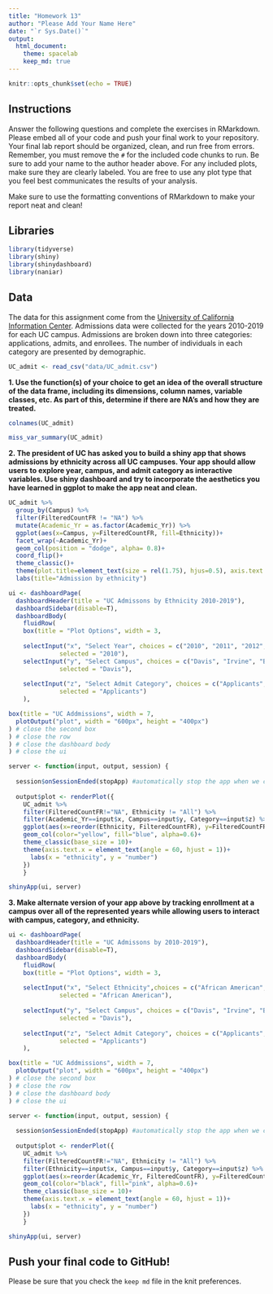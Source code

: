 ```yaml
---
title: "Homework 13"
author: "Please Add Your Name Here"
date: "`r Sys.Date()`"
output:
  html_document: 
    theme: spacelab
    keep_md: true
---
```


```r
knitr::opts_chunk$set(echo = TRUE)
```

## Instructions
Answer the following questions and complete the exercises in RMarkdown. Please embed all of your code and push your final work to your repository. Your final lab report should be organized, clean, and run free from errors. Remember, you must remove the `#` for the included code chunks to run. Be sure to add your name to the author header above. For any included plots, make sure they are clearly labeled. You are free to use any plot type that you feel best communicates the results of your analysis.  

Make sure to use the formatting conventions of RMarkdown to make your report neat and clean!  

## Libraries
```r
library(tidyverse)
library(shiny)
library(shinydashboard)
library(naniar)
```

## Data
The data for this assignment come from the [University of California Information Center](https://www.universityofcalifornia.edu/infocenter). Admissions data were collected for the years 2010-2019 for each UC campus. Admissions are broken down into three categories: applications, admits, and enrollees. The number of individuals in each category are presented by demographic.  
```r
UC_admit <- read_csv("data/UC_admit.csv")
```

**1. Use the function(s) of your choice to get an idea of the overall structure of the data frame, including its dimensions, column names, variable classes, etc. As part of this, determine if there are NA's and how they are treated.**  
```r
colnames(UC_admit)
```

```r
miss_var_summary(UC_admit)
```



**2. The president of UC has asked you to build a shiny app that shows admissions by ethnicity across all UC campuses. Your app should allow users to explore year, campus, and admit category as interactive variables. Use shiny dashboard and try to incorporate the aesthetics you have learned in ggplot to make the app neat and clean.**  
```r
UC_admit %>%
  group_by(Campus) %>%
  filter(FilteredCountFR != "NA") %>%
  mutate(Academic_Yr = as.factor(Academic_Yr)) %>%
  ggplot(aes(x=Campus, y=FilteredCountFR, fill=Ethnicity))+
  facet_wrap(~Academic_Yr)+
  geom_col(position = "dodge", alpha= 0.8)+
  coord_flip()+
  theme_classic()+
  theme(plot.title=element_text(size = rel(1.75), hjus=0.5), axis.text.x = element_text(angle = 60, hjust=1))+
  labs(title="Admission by ethnicity")
```

```r
ui <- dashboardPage(
  dashboardHeader(title = "UC Admissons by Ethnicity 2010-2019"),
  dashboardSidebar(disable=T),
  dashboardBody(
    fluidRow(
    box(title = "Plot Options", width = 3,
    
    selectInput("x", "Select Year", choices = c("2010", "2011", "2012", "2013", "2014", "2015", "2016", "2017", "2018", "2019"), 
              selected = "2010"),
    selectInput("y", "Select Campus", choices = c("Davis", "Irvine", "Berkeley", "Irvine", "Los_Angeles", "Merced", "Riverside", "San_Diego", "Santa_Barbara", "Santa_Cruz"),
              selected = "Davis"),
  
    selectInput("z", "Select Admit Category", choices = c("Applicants", "Admits", "Enrollees"),
              selected = "Applicants")
    ), 

box(title = "UC Addmissions", width = 7,
  plotOutput("plot", width = "600px", height = "400px")
) # close the second box
) # close the row
) # close the dashboard body
) # close the ui

server <- function(input, output, session) {
  
  session$onSessionEnded(stopApp) #automatically stop the app when we close it
  
  output$plot <- renderPlot({
    UC_admit %>% 
    filter(FilteredCountFR!="NA", Ethnicity != "All") %>% 
    filter(Academic_Yr==input$x, Campus==input$y, Category==input$z) %>% 
    ggplot(aes(x=reorder(Ethnicity, FilteredCountFR), y=FilteredCountFR))+
    geom_col(color="yellow", fill="blue", alpha=0.6)+
    theme_classic(base_size = 10)+
    theme(axis.text.x = element_text(angle = 60, hjust = 1))+
      labs(x = "ethnicity", y = "number")
    })
    }

shinyApp(ui, server)
```


**3. Make alternate version of your app above by tracking enrollment at a campus over all of the represented years while allowing users to interact with campus, category, and ethnicity.**
```r
ui <- dashboardPage(
  dashboardHeader(title = "UC Admissons by 2010-2019"),
  dashboardSidebar(disable=T),
  dashboardBody(
    fluidRow(
    box(title = "Plot Options", width = 3,
    
    selectInput("x", "Select Ethnicity",choices = c("African American", "Asian", "Chicano/Latino", "International", "White", "Uknown"), 
              selected = "African American"),
    
    selectInput("y", "Select Campus", choices = c("Davis", "Irvine", "Berkeley", "Irvine", "Los_Angeles", "Merced", "Riverside", "San_Diego", "Santa_Barbara", "Santa_Cruz"),
              selected = "Davis"),
  
    selectInput("z", "Select Admit Category", choices = c("Applicants", "Admits", "Enrollees"),
              selected = "Applicants")
    ), 

box(title = "UC Addmissions", width = 7,
  plotOutput("plot", width = "600px", height = "400px")
) # close the second box
) # close the row
) # close the dashboard body
) # close the ui

server <- function(input, output, session) {
  
  session$onSessionEnded(stopApp) #automatically stop the app when we close it
  
  output$plot <- renderPlot({
    UC_admit %>% 
    filter(FilteredCountFR!="NA", Ethnicity != "All") %>% 
    filter(Ethnicity==input$x, Campus==input$y, Category==input$z) %>% 
    ggplot(aes(x=reorder(Academic_Yr, FilteredCountFR), y=FilteredCountFR))+
    geom_col(color="black", fill="pink", alpha=0.6)+
    theme_classic(base_size = 10)+
    theme(axis.text.x = element_text(angle = 60, hjust = 1))+
      labs(x = "ethnicity", y = "number")
    })
    }

shinyApp(ui, server)
```







## Push your final code to GitHub!
Please be sure that you check the `keep md` file in the knit preferences. 